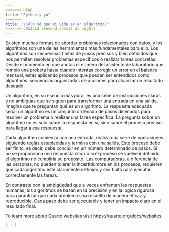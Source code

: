 ```yaml
---
<<<<<<< HEAD
title: "Python y yo"
=======
title: "¿Sólo sé que mi vida es un algoritmo?"
>>>>>>> c0c251d (Second commit at night)
---
```


Existen muchas formas de abordar problemas relacionados con datos, y los algoritmos son una de las herramientas más fundamentales para ello. Los algoritmos son secuencias finitas de pasos precisos y bien definidos que nos permiten resolver problemas específicos o realizar tareas concretas. Desde el momento en que anotas el número del asistente de laboratorio que rompió una probeta hasta cuando intentas corregir un error en el balance mensual, estás aplicando procesos que pueden ser entendidos como algoritmos: secuencias organizadas de acciones para alcanzar un resultado deseado.

Un algoritmo, en su esencia más pura, es una serie de instrucciones claras y no ambiguas que se siguen para transformar una entrada en una salida. Imagina que te preguntan qué es un algoritmo. La respuesta adecuada sería: un algoritmo es un conjunto ordenado de pasos diseñados para resolver un problema o realizar una tarea específica. La pregunta sobre un algoritmo no es solo sobre la respuesta en sí, sino sobre el proceso preciso para llegar a esa respuesta.

Cada algoritmo comienza con una entrada, realiza una serie de operaciones siguiendo reglas establecidas y termina con una salida. Este proceso debe ser finito, es decir, debe concluir en un número determinado de pasos. Si no se proporciona una respuesta clara o si el proceso se vuelve indefinido, el algoritmo no cumpliría su propósito. Las computadoras, a diferencia de las personas, no pueden tolerar la incertidumbre en los procesos; requieren que cada algoritmo esté claramente definido y sea finito para ejecutar correctamente las tareas.

En contraste con la ambigüedad que a veces enfrentan las respuestas humanas, los algoritmos se basan en la precisión y en la lógica rigurosa para garantizar que cada problema sea resuelto de manera eficaz y reproducible. Cada paso debe ser ejecutable y tener un impacto claro en el resultado final.



To learn more about Quarto websites visit <https://quarto.org/docs/websites>.

```r
1 + 1
```
